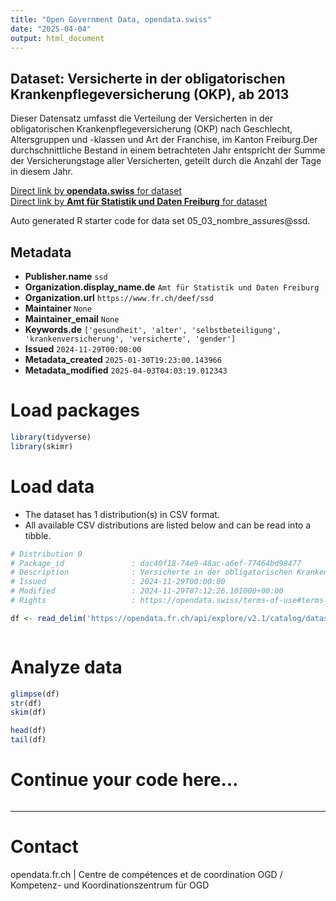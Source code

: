 ```yaml
---
title: "Open Government Data, opendata.swiss"
date: "2025-04-04"
output: html_document
---
```


## Dataset: Versicherte in der obligatorischen Krankenpflegeversicherung (OKP), ab 2013

Dieser Datensatz umfasst die Verteilung der Versicherten in der obligatorischen Krankenpflegeversicherung (OKP) nach Geschlecht, Altersgruppen und -klassen und Art der Franchise, im Kanton Freiburg.Der durchschnittliche Bestand in einem betrachteten Jahr entspricht der Summe der Versicherungstage aller Versicherten, geteilt durch die Anzahl der Tage in diesem Jahr.

[Direct link by **opendata.swiss** for dataset](https://opendata.swiss/de/dataset/versicherte-in-der-obligatorischen-krankenpflegeversicherung-okp-ab-2013)<br>
[Direct link by **Amt für Statistik und Daten Freiburg** for dataset](https://opendata.fr.ch/explore/dataset/05_03_nombre_assures/)

Auto generated R starter code for data set 05_03_nombre_assures@ssd.

## Metadata

- **Publisher.name** `ssd`
- **Organization.display_name.de** `Amt für Statistik und Daten Freiburg`
- **Organization.url** `https://www.fr.ch/deef/ssd`
- **Maintainer** `None`
- **Maintainer_email** `None`
- **Keywords.de** `['gesundheit', 'alter', 'selbstbeteiligung', 'krankenversicherung', 'versicherte', 'gender']`
- **Issued** `2024-11-29T00:00:00`
- **Metadata_created** `2025-01-30T19:23:00.143966`
- **Metadata_modified** `2025-04-03T04:03:19.012343`


# Load packages

```r

library(tidyverse)
library(skimr)

```

# Load data

-   The dataset has 1 distribution(s) in CSV format.
-   All available CSV distributions are listed below and can be read into a tibble.

```r

# Distribution 0
# Package_id               : dac40f18-74e9-48ac-a6ef-77464bd98477
# Description              : Versicherte in der obligatorischen Krankenpflegeversicherung (OKP), ab 2013 (csv)
# Issued                   : 2024-11-29T00:00:00
# Modified                 : 2024-11-29T07:12:26.101000+00:00
# Rights                   : https://opendata.swiss/terms-of-use#terms_by

df <- read_delim('https://opendata.fr.ch/api/explore/v2.1/catalog/datasets/05_03_nombre_assures/exports/csv?use_labels=true')



```

# Analyze data

```r

glimpse(df)
str(df)
skim(df)

head(df)
tail(df)

```

# Continue your code here...

```r

```

------------------------------------------------------------------------

# Contact

opendata.fr.ch | Centre de compétences et de coordination OGD / Kompetenz- und Koordinationszentrum für OGD
